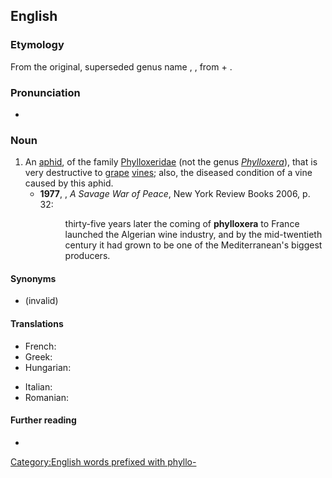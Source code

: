 {{also|Phylloxera|phylloxéra}}

==English==

===Etymology===
From the original, superseded genus name {{m|mul|Phylloxera}}, {{etyl|NL.|en}}, from {{etyl|grc|en}} {{m|grc|φύλλον||leaf}} + {{m|grc|ξηρός||dry}}.

===Pronunciation===
* {{a|UK}} {{IPA|/fɪˈlɒksəɹə/|lang=en}}

===Noun===
{{en-noun|s|phylloxerae}}

# An [[aphid]], {{taxlink|Daktulosphaira vitifoliae|species|noshow=1}} of the family [[Phylloxeridae]] (not the genus ''[[Phylloxera]]''), that is very destructive to [[grape]] [[vine]]s; also, the diseased condition of a vine caused by this aphid. {{defdate|from 19th c.}}
#* '''1977''', {{w|Alistair Horne}}, ''A Savage War of Peace'', New York Review Books 2006, p. 32:
#*: thirty-five years later the coming of '''phylloxera''' to France launched the Algerian wine industry, and by the mid-twentieth century it had grown to be one of the Mediterranean's biggest producers.

====Synonyms====
* {{sense|Daktulosphaira vitifoliae}} {{taxlink|Phylloxera vastatrix|species|noshow=1}} (invalid)

====Translations====
{{trans-top|aphid}}
* French: {{t+|fr|phylloxéra|m}}
* Greek: {{t|el|φυλοξήρα|f}}
* Hungarian: {{t+|hu|filoxéra}}
{{trans-mid}}
* Italian: {{t|it|fillossera|f}}
* Romanian: {{t+|ro|filoxeră|f}}
{{trans-bottom}}

====Further reading====
* {{pedialite}}

[[Category:English words prefixed with phyllo-]]